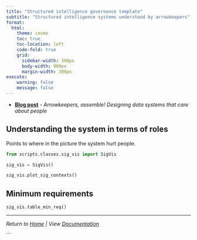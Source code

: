 ```yaml
---
title: "Structured intelligence governance template"
subtitle: "Structured intelligence systems understood by arrowkeepers"
format: 
  html:
    theme: cosmo
    toc: true
    toc-location: left
    code-fold: true
    grid:
      sidebar-width: 300px
      body-width: 900px
      margin-width: 200px
execute:
    warning: false    
    message: false    
---
```


- [**Blog post**](https://softloud.github.io/good-enough/blog/2025-10-02-sig-analysis.html) - *Arrowkeepers, assemble! Designing data systems that care about people* 

## Understanding the system in terms of roles

Points to where in the picture the system hurt people.

```python
from scripts.classes.sig_vis import SigVis

sig_vis = SigVis()

sig_vis.plot_sig_contexts()

```

## Minimum requirements

```python

sig_vis.table_min_req()

```

---

*Return to [Home](index.html) | View [Documentation](README.md)*


```
